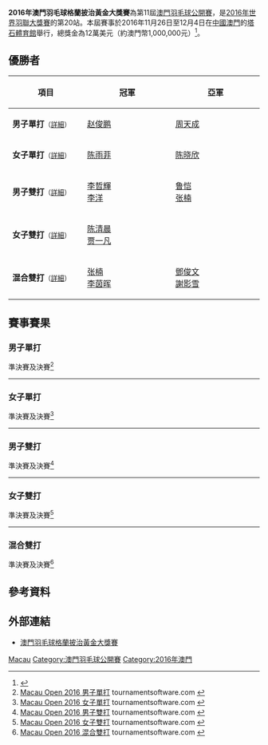 {{noteTA|G1=Badminton}}
{{infobox badminton event
|name           = 2016年澳門羽毛球格蘭披治黃金大獎賽
<!-- 注释出：|image          = Macau Open Badminton GPG Logo.jpg -->
|size           = 250px
|caption        =
|dates          = 2016年11月29日－12月4日
|number_edition = 第11屆
|level          = 3A
|prize_money    = 12萬美元
|location       = {{MAC}}
|venue          = [[塔石體育館|塔石體育館]]
|previous       = 2015年澳門羽毛球格蘭披治黃金大獎賽
|next           = 2017年澳門羽毛球格蘭披治黃金大獎賽
}}
'''2016年澳門羽毛球格蘭披治黃金大獎賽'''為第11屆[[澳門羽毛球公開賽|澳門羽毛球公開賽]]，是[[2016年世界羽聯大獎賽|2016年世界羽聯大獎賽]]的第20站。本屆賽事於2016年11月26日至12月4日在[[中國澳門|中國澳門]]的[[塔石體育館|塔石體育館]]舉行，總獎金為12萬美元（約澳門幣1,000,000元）<ref>{{cite web|title=2016 Macau Open Badminton - 澳門羽毛球格蘭披治黃金大獎賽|url=http://system.bwfbadminton.com/uploads/2016/09/02/Macau%20Open%202016%20-%20Prospectus.pdf|publisher=Badminton Federation of Macau|accessdate=2016-12-09|archive-date=2016-12-20|archive-url=https://web.archive.org/web/20161220082636/http://system.bwfbadminton.com/uploads/2016/09/02/Macau%20Open%202016%20-%20Prospectus.pdf|dead-url=no}}{{en}}</ref>。

== 優勝者 ==
{| class=wikitable style="font-size:small"
!width="200"|項目
!width="250"|冠軍
!width="250"|亞軍
|-
|'''男子單打'''<small>（[[#男子單打|詳細]]）</small>
|{{flagicon|CHN}} [[赵俊鹏|赵俊鹏]]
|{{flagicon|TPE}} [[周天成|周天成]]
|-
|'''女子單打'''<small>（[[#女子單打|詳細]]）</small>
|{{flagicon|CHN}} [[陈雨菲|陈雨菲]]
|{{flagicon|CHN}} [[陈晓欣|陈晓欣]]
|-
|'''男子雙打'''<small>（[[#男子雙打|詳細]]）</small>
|{{flagicon|TPE}} [[李哲輝|李哲輝]]<br/>{{flagicon|TPE}} [[李洋_(羽毛球運動員)|李洋]]
|{{flagicon|CHN}} [[鲁恺|鲁恺]]<br/>{{flagicon|CHN}} [[张楠_(羽毛球运动员)|张楠]]
|-
|'''女子雙打'''<small>（[[#女子雙打|詳細]]）</small>
|{{flagicon|CHN}} [[陈清晨|陈清晨]]<br/>{{flagicon|CHN}} [[贾一凡|贾一凡]]
|{{nowrap|{{flagicon|INA}} [[英吉娅·西塔·阿凡达|英吉娅·西塔·阿凡达]]<br/>{{flagicon|INA}} [[马哈德维·伊斯特拉尼·尼·克图特|马哈德维·伊斯特拉尼·尼·克图特]]}}
|-
|'''混合雙打'''<small>（[[#混合雙打|詳細]]）</small>
|{{flagicon|CHN}} [[张楠_(羽毛球运动员)|张楠]]<br/>{{flagicon|CHN}} [[李茵晖|李茵晖]]
|{{flagicon|HKG}} [[鄧俊文|鄧俊文]]<br/>{{flagicon|HKG}} [[謝影雪|謝影雪]]
|}

== 賽事賽果 ==
=== 男子單打 ===
;準決賽及決賽<ref name="MS">[http://bwf.tournamentsoftware.com/sport/draw.aspx?id=2250AA6D-483B-4CB9-9B7A-AA841518953C&draw=1 Macau Open 2016 男子單打] {{Webarchive|url=https://archive.is/20161212174535/http://bwf.tournamentsoftware.com/sport/draw.aspx?id=2250AA6D-483B-4CB9-9B7A-AA841518953C&draw=1 |date=2016-12-12 }} tournamentsoftware.com {{en}}</ref>
{{4TeamBracket-Tennis3-v2
| team-width=200
| RD1-seed1=1
| RD1-team1='''{{flagicon|TPE}} [[周天成|周天成]]
| RD1-score1-1='''21
| RD1-score1-2='''21
| RD1-score1-3=
| RD1-seed2=
| RD1-team2={{flagicon|CHN}} [[黄宇翔|黄宇翔]]
| RD1-score2-1=13
| RD1-score2-2=19
| RD1-score2-3=

| RD1-seed3=6
| RD1-team3={{flagicon|TPE}} [[王子維|王子維]]
| RD1-score3-1='''21
| RD1-score3-2=12
| RD1-score3-3=11
| RD1-seed4=
| RD1-team4='''{{flagicon|CHN}} [[赵俊鹏|赵俊鹏]]
| RD1-score4-1=17
| RD1-score4-2='''21
| RD1-score4-3='''21

| RD2-seed1=1
| RD2-team1={{flagicon|TPE}} [[周天成|周天成]]
| RD2-score1-1=11
| RD2-score1-2=19
| RD2-score1-3=
| RD2-seed2=
| RD2-team2='''{{flagicon|CHN}} [[赵俊鹏|赵俊鹏]]
| RD2-score2-1='''21
| RD2-score2-2='''21
| RD2-score2-3=
}}
----

=== 女子單打 ===
;準決賽及決賽<ref name="WS">[http://bwf.tournamentsoftware.com/sport/draw.aspx?id=2250AA6D-483B-4CB9-9B7A-AA841518953C&draw=3 Macau Open 2016 女子單打] {{Webarchive|url=https://archive.is/20161212174533/http://bwf.tournamentsoftware.com/sport/draw.aspx?id=2250AA6D-483B-4CB9-9B7A-AA841518953C&draw=3 |date=2016-12-12 }} tournamentsoftware.com {{en}}</ref>
{{4TeamBracket-Tennis3-v2
| team-width=200
| RD1-seed1=
| RD1-team1={{flagicon|CHN}} [[张艺曼|张艺曼]]
| RD1-score1-1=16
| RD1-score1-2=12
| RD1-score1-3=
| RD1-seed2=6
| RD1-team2='''{{flagicon|CHN}} [[陈雨菲|陈雨菲]]
| RD1-score2-1='''21
| RD1-score2-2='''21
| RD1-score2-3=

| RD1-seed3=3
| RD1-team3={{flagicon|HKG}} [[張雁宜|張雁宜]]
| RD1-score3-1=11
| RD1-score3-2=17
| RD1-score3-3=
| RD1-seed4=
| RD1-team4='''{{flagicon|CHN}} [[陈晓欣|陈晓欣]]
| RD1-score4-1='''21
| RD1-score4-2='''21
| RD1-score4-3=

| RD2-seed1=6
| RD2-team1='''{{flagicon|CHN}} [[陈雨菲|陈雨菲]]
| RD2-score1-1='''21
| RD2-score1-2='''21
| RD2-score1-3=
| RD2-seed2=
| RD2-team2={{flagicon|CHN}} [[陈晓欣|陈晓欣]]
| RD2-score2-1=13
| RD2-score2-2=18
| RD2-score2-3=
}}
----

=== 男子雙打 ===
;準決賽及決賽<ref name="MD">[http://bwf.tournamentsoftware.com/sport/draw.aspx?id=2250AA6D-483B-4CB9-9B7A-AA841518953C&draw=5 Macau Open 2016 男子雙打] tournamentsoftware.com {{en}}</ref>
{{4TeamBracket-Tennis3-v2
| team-width=200
| RD1-seed1=5
| RD1-team1='''{{flagicon|CHN}} [[鲁恺|鲁恺]]<br/> {{flagicon|CHN}} [[张楠_(羽毛球运动员)|张楠]]
| RD1-score1-1='''21
| RD1-score1-2='''21
| RD1-score1-3=
| RD1-seed2=4
| RD1-team2={{flagicon|INA}} [[法贾·阿尔弗兰|法贾·阿尔弗兰]]<br/> {{flagicon|INA}} [[穆罕默德·里安·阿利安托|穆罕默德·里安·阿利安托]]
| RD1-score2-1=13
| RD1-score2-2=15
| RD1-score2-3=

| RD1-seed3=8
| RD1-team3={{flagicon|INA}} [[哈迪安托|哈迪安托]]<br/> {{flagicon|INA}} [[凯纳斯·阿迪·哈迪安托|凯纳斯·阿迪·哈迪安托]]
| RD1-score3-1=19
| RD1-score3-2=18
| RD1-score3-3=
| RD1-seed4=2
| RD1-team4='''{{flagicon|TPE}} [[李哲輝|李哲輝]]<br/> {{flagicon|TPE}} [[李洋_(羽毛球運動員)|李洋]]
| RD1-score4-1='''21
| RD1-score4-2='''21
| RD1-score4-3=

| RD2-seed1=5
| RD2-team1={{flagicon|CHN}} [[鲁恺|鲁恺]]<br/> {{flagicon|CHN}} [[张楠_(羽毛球运动员)|张楠]]
| RD2-score1-1='''21
| RD2-score1-2=18
| RD2-score1-3=19
| RD2-seed2=2
| RD2-team2='''{{flagicon|TPE}} [[李哲輝|李哲輝]]<br/> {{flagicon|TPE}} [[李洋_(羽毛球運動員)|李洋]]
| RD2-score2-1=17
| RD2-score2-2='''21
| RD2-score2-3='''21
}}
----

=== 女子雙打 ===
;準決賽及決賽<ref name="WD">[http://bwf.tournamentsoftware.com/sport/draw.aspx?id=2250AA6D-483B-4CB9-9B7A-AA841518953C&draw=9 Macau Open 2016 女子雙打] {{Wayback|url=http://bwf.tournamentsoftware.com/sport/draw.aspx?id=2250AA6D-483B-4CB9-9B7A-AA841518953C&draw=9 |date=20171018081355 }} tournamentsoftware.com {{en}}</ref>
{{4TeamBracket-Tennis3-v2
| team-width=200
| RD1-seed1=1
| RD1-team1='''{{flagicon|CHN}} [[陈清晨|陈清晨]]<br/> {{flagicon|CHN}} [[贾一凡|贾一凡]]
| RD1-score1-1='''21
| RD1-score1-2='''21
| RD1-score1-3=
| RD1-seed2=
| RD1-team2={{flagicon|MAS}} [[鄒美君|鄒美君]]<br/> {{flagicon|MAS}} [[李明艷|李明艷]]
| RD1-score2-1=15
| RD1-score2-2=9
| RD1-score2-3=

| RD1-seed3=
| RD1-team3='''{{nowrap|{{flagicon|INA}} [[英吉娅·西塔·阿凡达|英吉娅·西塔·阿凡达]]<br/> {{flagicon|INA}} [[马哈德维·伊斯特拉尼·尼·克图特|马哈德维·伊斯特拉尼·尼·克图特]]}}
| RD1-score3-1=13
| RD1-score3-2='''21
| RD1-score3-3='''21
| RD1-seed4=2
| RD1-team4={{flagicon|MAS}} [[許嘉雯|許嘉雯]]<br/> {{flagicon|MAS}} [[溫可微|溫可微]]
| RD1-score4-1='''21
| RD1-score4-2=19
| RD1-score4-3=10

| RD2-seed1=1
| RD2-team1='''{{flagicon|CHN}} [[陈清晨|陈清晨]]<br/> {{flagicon|CHN}} [[贾一凡|贾一凡]]
| RD2-score1-1='''21
| RD2-score1-2='''21
| RD2-score1-3=
| RD2-seed2=
| RD2-team2={{nowrap|{{flagicon|INA}} [[英吉娅·西塔·阿凡达|英吉娅·西塔·阿凡达]]<br/> {{flagicon|INA}} [[马哈德维·伊斯特拉尼·尼·克图特|马哈德维·伊斯特拉尼·尼·克图特]]}}
| RD2-score2-1=15
| RD2-score2-2=13
| RD2-score2-3=
}}
----

=== 混合雙打 ===
;準決賽及決賽<ref name="XD">[http://bwf.tournamentsoftware.com/sport/draw.aspx?id=2250AA6D-483B-4CB9-9B7A-AA841518953C&draw=8 Macau Open 2016 混合雙打] tournamentsoftware.com {{en}}</ref>
{{4TeamBracket-Tennis3-v2
| team-width=200
| RD1-seed1=
| RD1-team1='''{{flagicon|CHN}} [[张楠_(羽毛球运动员)|张楠]]<br/> {{flagicon|CHN}} [[李茵晖|李茵晖]]
| RD1-score1-1='''21
| RD1-score1-2='''21
| RD1-score1-3=
| RD1-seed2=4
| RD1-team2={{flagicon|HKG}} [[李晉熙_(羽毛球運動員)|李晉熙]]<br/> {{flagicon|HKG}} [[周凱華|周凱華]]
| RD1-score2-1=17
| RD1-score2-2=15
| RD1-score2-3=

| RD1-seed3=3
| RD1-team3={{flagicon|MAS}} [[陈健铭|陈健铭]]<br/> {{flagicon|MAS}} [[賴沛君|賴沛君]]
| RD1-score3-1=15
| RD1-score3-2=28
| RD1-score3-3=
| RD1-seed4=7
| RD1-team4='''{{flagicon|HKG}} [[鄧俊文|鄧俊文]]<br/> {{flagicon|HKG}} [[謝影雪|謝影雪]]
| RD1-score4-1='''21
| RD1-score4-2='''30
| RD1-score4-3=

| RD2-seed1=
| RD2-team1='''{{flagicon|CHN}} [[张楠_(羽毛球运动员)|张楠]]<br/> {{flagicon|CHN}} [[李茵晖|李茵晖]]
| RD2-score1-1='''21
| RD2-score1-2='''21
| RD2-score1-3=
| RD2-seed2=7
| RD2-team2={{flagicon|HKG}} [[鄧俊文|鄧俊文]]<br/> {{flagicon|HKG}} [[謝影雪|謝影雪]]
| RD2-score2-1=19
| RD2-score2-2=15
| RD2-score2-3=
}}

== 參考資料 ==
{{Reflist}}

== 外部連結 ==
*[https://web.archive.org/web/20121117032749/http://www.macauopenbadminton.com/ 澳門羽毛球格蘭披治黃金大獎賽]

{{2016年世界羽聯大獎賽}}

[[Category:2016年世界羽聯大獎賽|Macau]]
[[Category:澳門羽毛球公開賽|Category:澳門羽毛球公開賽]]
[[Category:2016年澳門|Category:2016年澳門]]